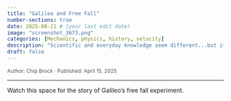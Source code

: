 ```yaml
---
title: "Galileo and Free Fall"
number-sections: true
date: 2025-08-21 # (your last edit date)
image: "screenshot_3673.png"
categories: [Mechanics, physics, history, velocity]
description: "Scientific and everyday knowledge seem different...but it's actually hard to say why. Isn't it interesting? It's an old problem."
draft: false
---
```


<div style="font-size:0.85em; color:#555; margin-top:0.5em;">
Author: Chip Brock · Published: April 15, 2025
</div>

---
Watch this space for the story of Galileo's free fall experiment. 